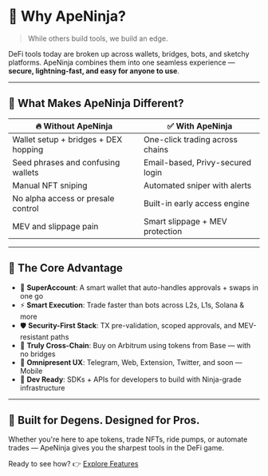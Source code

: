 # 🤔 Why ApeNinja?

> While others build tools, we build an edge.

DeFi tools today are broken up across wallets, bridges, bots, and sketchy platforms. ApeNinja combines them into one seamless experience — **secure, lightning-fast, and easy for anyone to use**.

---

## 🎯 What Makes ApeNinja Different?

| 🔥 Without ApeNinja | ✅ With ApeNinja |
|------------------|-------------------|
| Wallet setup + bridges + DEX hopping | One-click trading across chains |
| Seed phrases and confusing wallets | Email-based, Privy-secured login |
| Manual NFT sniping | Automated sniper with alerts |
| No alpha access or presale control | Built-in early access engine |
| MEV and slippage pain | Smart slippage + MEV protection |

---

## 🧠 The Core Advantage

- 🥷 **SuperAccount**: A smart wallet that auto-handles approvals + swaps in one go
- ⚡ **Smart Execution**: Trade faster than bots across L2s, L1s, Solana & more
- 🛡️ **Security-First Stack**: TX pre-validation, scoped approvals, and MEV-resistant paths
- 🌉 **Truly Cross-Chain**: Buy on Arbitrum using tokens from Base — with no bridges
- 📱 **Omnipresent UX**: Telegram, Web, Extension, Twitter, and soon — Mobile
- 🤖 **Dev Ready**: SDKs + APIs for developers to build with Ninja-grade infrastructure

---

## 🥷 Built for Degens. Designed for Pros.

Whether you're here to ape tokens, trade NFTs, ride pumps, or automate trades — ApeNinja gives you the sharpest tools in the DeFi game.

Ready to see how? 👉 [Explore Features](./features)
